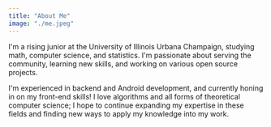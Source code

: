 ```yaml
---
title: "About Me"
image: "./me.jpeg"
---
```


I'm a rising junior at the University of Illinois Urbana Champaign, studying math, computer science, and statistics.  I'm passionate about serving the community, learning new skills, and working on various open source projects.  

I'm experienced in backend and Android development, and currently honing in on my front-end skills!  I love algorithms and all forms of theoretical computer science; I hope to continue expanding my expertise in these fields and finding new ways to apply my knowledge into my work.